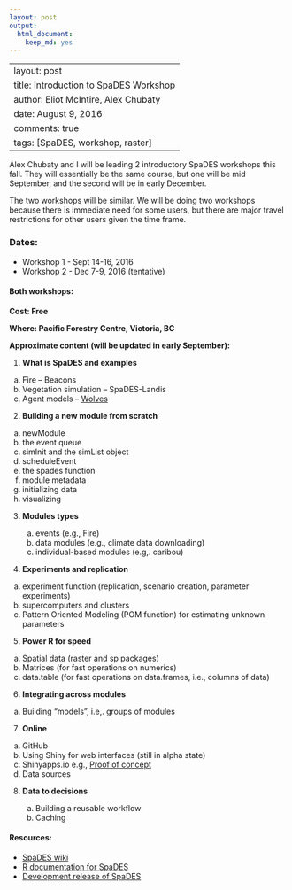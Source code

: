 ```yaml
---
layout: post
output:
  html_document:
    keep_md: yes
---
```

---
layout: post
title: Introduction to SpaDES Workshop
author: Eliot McIntire, Alex Chubaty
date: August 9, 2016
comments: true
tags: [SpaDES, workshop, raster]
---

Alex Chubaty and I will be leading 2 introductory SpaDES workshops this fall. They will essentially be the same course, but one will be mid September, and the second will be in early December. 

The two workshops will be similar. We will be doing two workshops because there is immediate need for some users, but there are major travel restrictions for other users given the time frame.

### Dates: 

- Workshop 1 - Sept 14-16, 2016
- Workshop 2 - Dec 7-9, 2016 (tentative)

#### Both workshops:

**Cost: Free**

**Where: Pacific Forestry Centre, Victoria, BC**

**Approximate content (will be updated in early September):**

1.	**What is SpaDES and examples**

  a.	Fire – Beacons  
  b.	Vegetation simulation – SpaDES-Landis  
  c.	Agent models – [Wolves](http://htmlpreview.github.io/?https://github.com/PredictiveEcology/SpaDES-modules/blob/master/modules/wolfAlps/wolfAlps.html)  

2.	**Building a new module from scratch**  

  a.	newModule  
  b.	the event queue  
  c.	simInit and the simList object  
  d.	scheduleEvent  
  e.	the spades function  
  f.	module metadata  
  g.	initializing data  
  h.	visualizing  
  
3.	**Modules types**  

    a. events (e.g., Fire)  
    b. data modules (e.g., climate data downloading)  
    c. individual-based modules (e.g,. caribou)  

4.	**Experiments and replication**  

  a.	experiment function (replication, scenario creation, parameter experiments)  
  b.	supercomputers and clusters  
  c.	Pattern Oriented Modeling (POM function) for estimating unknown parameters  

5.	**Power R for speed**

  a.	Spatial data (raster and sp packages)  
  b.	Matrices  (for fast operations on numerics)  
  c.	data.table (for fast operations on data.frames, i.e., columns of data)  

6.	**Integrating across modules**

  a.	Building “models”, i.e,. groups of modules

7.	**Online**

  a.	GitHub  
  b.	Using Shiny for web interfaces (still in alpha state)  
  c.	Shinyapps.io e.g., [Proof of concept](https://spades.shinyapps.io/ForestChange_ProofOfConcept/)  
  d.	Data sources  

8.	**Data to decisions**

    a.	Building a reusable workflow
    b.	Caching
    
#### Resources:

- [SpaDES wiki](https://github.com/PredictiveEcology/SpaDES/wiki)
- [R documentation for SpaDES](http://www.rdocumentation.org/packages/SpaDES/versions/1.2.0)
- [Development release of SpaDES](https://github.com/PredictiveEcology/SpaDES/tree/development)
